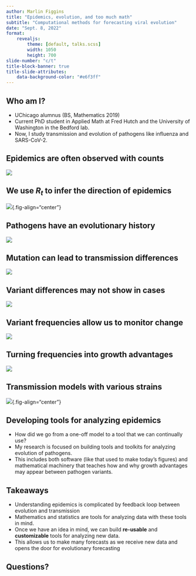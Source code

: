 ```yaml
---
author: Marlin Figgins
title: "Epidemics, evolution, and too much math"
subtitle: "Computational methods for forecasting viral evolution"
date: "Sept. 8, 2022"
format:
    revealjs:
        theme: [default, talks.scss]
        width: 1050
        height: 700
slide-number: "c/t"
title-block-banner: true
title-slide-attributes:
    data-background-color: "#e6f3ff"
---
```


<!-- ## Outline -->
<!-- - What do I want students to take away from this? -->
<!--     - Evolution is awesome -->
<!--     - Virus follow evolutionary processes fast enough for us to observe -->
<!--     - Why variants exist? -->
<!--     - Why we're interested in predicting evolution? -->
<!--     - Evolution and transmission are intimately related -->
<!--     - Mathematics and statistics are good tools for understanding populations -->
<!-- - What is needed to establish this? -->
<!--     - Evolution and transmission occur on same timescale -->
<!--     - Mutation can lead to phenotypic differences between viruses -> affects spread -->
<!--     - How do we visualize evolution? -->
<!--     - How do we quantify this spread? -->
<!--     - How can we do both at once? -->
<!--         - MLR -->
<!--         - Combining in knowledge from epidemic models -->
<!--     - Predicting evolution -->

## Who am I?

- UChicago alumnus (BS, Mathematics 2019)
- Current PhD student in Applied Math at Fred Hutch and the University of Washington in the Bedford lab.
- Now, I study transmission and evolution of pathogens like influenza and SARS-CoV-2.

## Epidemics are often observed with counts

![](./figures/raw_cases.svg)

## We use $R_{t}$ to infer the direction of epidemics

![](./figures/posterior_aggegrate_Rt.svg){.fig-align="center"}

## Pathogens have an evolutionary history

![](./figures/transmission_tree_offspring_gray.svg)

## Mutation can lead to transmission differences

![](./figures/transmission_tree_offspring_colored.svg)

## Variant differences may not show in cases

![](./figures/variant_cases.svg)

## Variant frequencies allow us to monitor change

![](./figures/raw_frequency.svg)

## Turning frequencies into growth advantages

![](./figures/posterior_mlr_frequency.svg)

## Transmission models with various strains

![](./figures/posterior_variants_Rt.svg){.fig-align="center"}

## Developing tools for analyzing epidemics

- How did we go from a one-off model to a tool that we can continually use?
- My research is focused on building tools and toolkits for analyzing evolution of pathogens.
- This includes both software (like that used to make today's figures) and mathematical machinery that teaches how and why growth advantages may appear between pathogen variants.

## Takeaways
- Understanding epidemics is complicated by feedback loop between evolution and transmission
- Mathematics and statistics are tools for analyzing data with these tools in mind.
- Once we have an idea in mind, we can build **re-usable** and **customizable** tools for analyzing new data.
- This allows us to make many forecasts as we receive new data and opens the door for evolutionary forecasting

## Questions?

